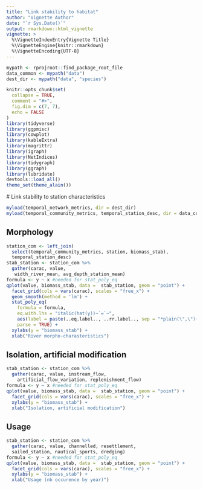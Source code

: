 ```yaml
---
title: "Link stability to habitat"
author: "Vignette Author"
date: "`r Sys.Date()`"
output: rmarkdown::html_vignette
vignette: >
  %\VignetteIndexEntry{Vignette Title}
  %\VignetteEngine{knitr::rmarkdown}
  %\VignetteEncoding{UTF-8}
---
```


```r
mypath <- rprojroot::find_package_root_file
data_common <- mypath("data")
dest_dir <- mypath("data", "species")
```

```r
knitr::opts_chunk$set(
  collapse = TRUE,
  comment = "#>",
  fig.dim = c(7, 7),
  echo = FALSE
)
library(tidyverse)
library(ggpmisc)
library(cowplot)
library(kableExtra)
library(magrittr)
library(igraph)
library(NetIndices)
library(tidygraph)
library(ggraph)
library(lubridate)
devtools::load_all()
theme_set(theme_alain())
```

# Link stability to station characteristics

```r
myload(temporal_network_metrics, dir = dest_dir)
myload(temporal_community_metrics, temporal_station_desc, dir = data_common)
```

## Morphology

```r
station_com <- left_join(
  select(temporal_community_metrics, station, biomass_stab),
  temporal_station_desc)
stab_station <- station_com %>%
  gather(carac, value,
   width_river_mean, avg_depth_station_mean)
formula <- y ~ x #needed for stat_poly_eq
qplot(value, biomass_stab, data =  stab_station, geom = "point") +
  facet_grid(cols = vars(carac), scales = "free_x") +
  geom_smooth(method = 'lm') +
  stat_poly_eq(
    formula = formula,
    eq.with.lhs = "italic(hat(y))~`=`~",
    aes(label = paste(..eq.label.., ..rr.label.., sep = "*plain(\",\")~")),
    parse = TRUE) +
  xylabs(y = "biomass_stab") +
  xlab("River morpho-charasteristics")
```

## Isolation, artificial modification  

```r
stab_station <- station_com %>%
  gather(carac, value, instream_flow,
    artificial_flow_variation, replenishment_flow)
formula <- y ~ x #needed for stat_poly_eq
qplot(value, biomass_stab, data =  stab_station, geom = "point") +
  facet_grid(cols = vars(carac), scales = "free_x") +
  xylabs(y = "biomass_stab") +
  xlab("Isolation, artificial modification")
```

## Usage

```r
stab_station <- station_com %>%
  gather(carac, value, channelled, resettlement,   
  sailed_station, nautical_sports, dredging)
formula <- y ~ x #needed for stat_poly_eq
qplot(value, biomass_stab, data =  stab_station, geom = "point") +
  facet_grid(cols = vars(carac), scales = "free_x") +
  xylabs(y = "biomass_stab") +
  xlab("Usage (nb occurence by year)")
```
